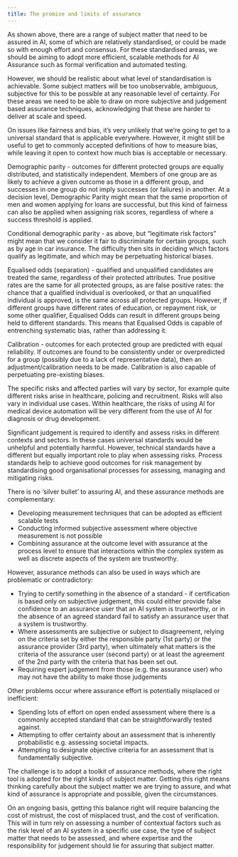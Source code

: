 ```yaml
---
title: The promise and limits of assurance
---
```



<CookieBanner />

As shown above, there are a range of subject matter that need to be assured in AI, some of which are relatively standardised, or could be made so with enough effort and consensus. For these standardised areas, we should be aiming to adopt more efficient, scalable methods for AI Assurance such as formal verification and automated testing.

However, we should be realistic about what level of standardisation is achievable. Some subject matters will be too unobservable, ambiguous, subjective for this to be possible at any reasonable level of certainty. For these areas we need to be able to draw on more subjective and judgement based assurance techniques, acknowledging that these are harder to deliver at scale and speed.

On issues like fairness and bias, it’s very unlikely that we’re going to get to a universal standard that is applicable everywhere. However, it might still be useful to get to <OutboundLink href="https://assets.publishing.service.gov.uk/government/uploads/system/uploads/attachment_data/file/957259/Review_into_bias_in_algorithmic_decision-making.pdf">commonly accepted definitions</OutboundLink> of how to measure bias, while leaving it open to context how much bias is acceptable or necessary.

<Collapse label="Commonly used definitions of fairness">

Demographic parity - outcomes for different protected groups are equally distributed, and statistically independent. Members of one group are as likely to achieve a given outcome as those in a different group, and successes in one group do not imply successes (or failures) in another. At a decision level, Demographic Parity might mean that the same proportion of men and women applying for loans are successful, but this kind of fairness can also be applied when assigning risk scores, regardless of where a success threshold is applied.

Conditional demographic parity - as above, but “legitimate risk factors” might mean that we consider it fair to discriminate for certain groups, such as by age in car insurance. The difficulty then sits in deciding which factors qualify as legitimate, and which may be perpetuating historical biases.

Equalised odds (separation) - qualified and unqualified candidates are treated the same, regardless of their protected attributes. True positive rates are the same for all protected groups, as are false positive rates: the chance that a qualified individual is overlooked, or that an unqualified individual is approved, is the same across all protected groups. However, if different groups have different rates of education, or repayment risk, or some other qualifier, Equalised Odds can result in different groups being held to different standards. This means that Equalised Odds is capable of entrenching systematic bias, rather than addressing it.

Calibration - outcomes for each protected group are predicted with equal reliability. If outcomes are found to be consistently under or overpredicted for a group (possibly due to a lack of representative data), then an adjustment/calibration needs to be made. Calibration is also capable of perpetuating pre-existing biases.

</Collapse>

The specific risks and affected parties will vary by sector, for example quite different risks arise in healthcare, policing and recruitment. Risks will also vary in individual use cases. Within healthcare, the risks of using AI for medical device automation will be very different from the use of AI for diagnosis or drug development.

Significant judgement is required to identify and assess risks in different contexts and sectors. In these cases universal standards would be unhelpful and potentially harmful. However, technical standards have a different but equally important role to play when assessing risks. Process standards help to achieve good outcomes for risk management by standardising good organisational processes for assessing, managing and mitigating risks.

There is no ‘silver bullet’ to assuring AI, and these assurance methods are complementary:

- Developing measurement techniques that can be adopted as efficient scalable tests
- Conducting informed subjective assessment where objective measurement is not possible
- Combining assurance at the outcome level with assurance at the process level to ensure that interactions within the complex system as well as discrete aspects of the system are trustworthy.

However, assurance methods can also be used in ways which are problematic or contradictory:

- Trying to certify something in the absence of a standard - if certification is based only on subjective judgement, this could either provide false confidence to an assurance user that an AI system is trustworthy, or in the absence of an agreed standard fail to satisfy an assurance user that a system is trustworthy.
- Where assessments are subjective or subject to disagreement, relying on the criteria set by either the responsible party (1st party) or the assurance provider (3rd party), when ultimately what matters is the criteria of the assurance user (second party) or at least the agreement of the 2nd party with the criteria that has been set out.
- Requiring expert judgement from those (e.g. the assurance user) who may not have the ability to make those judgements

Other problems occur where assurance effort is potentially misplaced or inefficient:

- Spending lots of effort on open ended assessment where there is a commonly accepted standard that can be straightforwardly tested against.
- Attempting to offer certainty about an assessment that is inherently probabilistic e.g. assessing societal impacts.
- Attempting to designate objective criteria for an assessment that is fundamentally subjective.

The challenge is to adopt a toolkit of assurance methods, where the right tool is adopted for the right kinds of subject matter. Getting this right means thinking carefully about the subject matter we are trying to assure, and what kind of assurance is appropriate and possible, given the circumstances.

On an ongoing basis, getting this balance right will require balancing the cost of mistrust, the cost of misplaced trust, and the cost of verification. This will in turn rely on assessing a number of contextual factors such as the risk level of an AI system in a specific use case, the type of subject matter that needs to be assessed, and where expertise and the responsibility for judgement should lie for assuring that subject matter.

<License />
